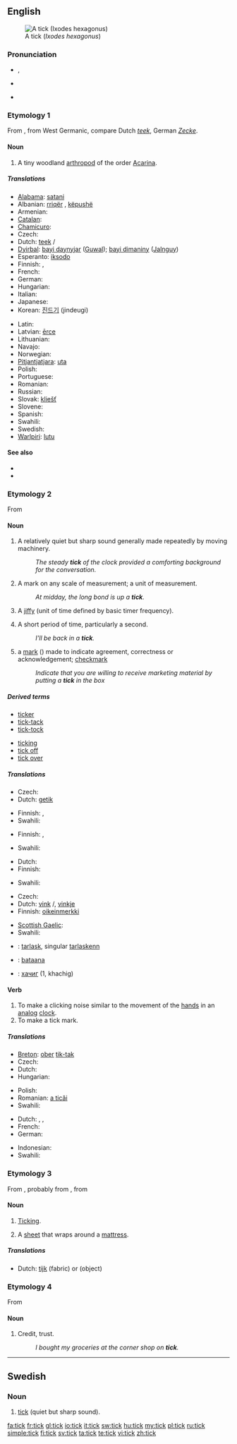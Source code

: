 {{wikipedia|Tick (disambiguation)|tick}}
==English==

[[Image:Tick_2_%28aka%29.jpg|thumb|A tick (''Ixodes hexagonus'')]]

===Pronunciation===
* {{IPA|/tɪk/}}, {{SAMPA|/tIk/}}
* {{audio|en-us-tick.ogg|Audio (US)}}
*: {{rhymes|ɪk}}
* {{homophones|tic}}

===Etymology 1===
From {{etyl|ang|en}} {{term|ticia||lang=ang|parasitic animal}}, from West Germanic, compare Dutch ''[[teek]]'', German ''[[Zecke]]''.

====Noun====
{{en-noun}}

# {{context|fauna}} A tiny woodland [[arthropod]] of the order [[Acarina]].

=====Translations=====
{{trans-top|arthropod}}
* [[Alabama]]: [[satani]]
* Albanian: [[rriqër]] {{m}}, [[këpushë]] {{f}}
* Armenian: {{t-|hy|տիզ|tr=tiz}}
* [[Catalan]]: {{t|ca|paparra|f}}
* [[Chamicuro]]: {{tø|ccc|shaki'su}}
* Czech: {{t+|cs|klíště|n}}
* Dutch: [[teek]] {{f}}/{{m}}
* [[Dyirbal]]: [[bayi daynyjar]] ([[Guwal]]); [[bayi dimaniny]] ([[Jalnguy]])
* Esperanto: [[iksodo]]
* Finnish: {{t-|fi|punkki}}, {{t-|fi|puutiainen}}
* French: {{t+|fr|tique|f}}
* German: {{t+|de|Zecke|f}}
* Hungarian: {{t-|hu|kullancs}}
* Italian: {{t+|it|zecca|f}}
* Japanese: {{t+|ja|だに|tr=dani}}
* Korean: [[진드기]] (jindeugi)
{{trans-mid}}
* Latin: {{t-|la|ricinus|m}}
* Latvian: [[ērce]] {{m}}
* Lithuanian: {{t-|lt|erkė|m|xs=Lithuanian}}
* Navajo: {{tø|nv|yaaʼ}}
* Norwegian: {{t-|no|flått|m}}
* [[Pitjantjatjara]]: [[uta]]
* Polish: {{t+|pl|kleszcz|m}}
* Portuguese: {{t+|pt|carrapato|m}}
* Romanian: {{t+|ro|căpuşă|f}}
* Russian: {{t+|ru|клещ|m|tr=klešč}}
* Slovak: [[kliešť]] {{m}}
* Slovene: {{t-|sl|klošč|m}}
* Spanish: {{t+|es|garrapata|f}}
* Swahili: {{t+|sw|kupe|xs=Swahili}}
* Swedish: {{t-|sv|fästing|c}}
* [[Warlpiri]]: [[lutu]]
{{trans-bottom}}

====See also====
* {{pedialite}}
* {{commonslite}}

===Etymology 2===
From {{etyl|enm|en}} {{term|tek||lang=enm|light touch", "tap}}

====Noun====
{{en-noun}}

# A relatively quiet but sharp sound generally made repeatedly by moving machinery.
#: ''The steady '''tick''' of the clock provided a comforting background for the conversation.''
# A mark on any scale of measurement; a unit of measurement.
#: ''At midday, the long bond is up a '''tick'''.''
# {{computing}} A [[jiffy]] (unit of time defined by basic timer frequency).
# {{colloquial}} A short period of time, particularly a second.
#: ''I'll be back in a '''tick'''.''
# {{British}} a [[mark]] ({{unicode|✓}}) made to indicate agreement, correctness or acknowledgement; [[checkmark]]
#: ''Indicate that you are willing to receive marketing material by putting a '''tick''' in the box''

=====Derived terms=====
{{rel-top|terms derived from ''tick (noun)''}}
* [[ticker]]
* [[tick-tack]]
* [[tick-tock]]
{{rel-mid}}
* [[ticking]]
* [[tick off]]
* [[tick over]]
{{rel-bottom}}

=====Translations=====
{{trans-top|quiet but sharp, reeated sound}}
* Czech: {{t-|cs|tikot|m}}
* Dutch: [[getik]] {{n}}
{{trans-mid}}
* Finnish: {{t|fi|tikitys}},  {{t|fi|raksutus}}
* Swahili: {{t+|sw|kupe|xs=Swahili}}
{{trans-bottom}}

{{trans-top|unit of measurement}}
* Finnish: {{t|fi|pykälä}},  {{t|fi|piiru}}
{{trans-mid}}
* Swahili: {{t+|sw|kupe|xs=Swahili}}
{{trans-bottom}}

{{trans-see|unit of time defined by timer frequency|jiffy}}

{{trans-top|short period of time}}
* Dutch: {{t+|nl|tel|m}}
* Finnish: {{t+|fi|hetki}}
{{trans-mid}}
* Swahili: {{t+|sw|kupe|xs=Swahili}}
{{trans-bottom}}

{{trans-top|checkmark}}
* Czech: {{t-|cs|fajfka|n}} {{qualifier|informal}}
* Dutch: [[vink]] {{f}}/{{m}}, [[vinkje]] {{n}}
* Finnish: [[oikeinmerkki]]
{{trans-mid}}
* [[Scottish Gaelic]]: {{t-|gd|strìochag|f|xs=Scottish Gaelic}}
* Swahili: {{t+|sw|kupe|xs=Swahili}}
{{trans-bottom}}

{{checktrans-top}}
* {{ttbc|br}}: [[tarlask]], singular [[tarlaskenn]] {{f}}
* {{ttbc|Isthmus Zapotec}}: [[bataana]]
* {{ttbc|Mongolian}}: [[хачиг]] (1, khachig)
{{trans-bottom}}

====Verb====
{{en-verb}}

# To make a clicking noise similar to the movement of the [[hand]]s in an [[analog]] [[clock]].
# To make a tick mark.

=====Translations=====
{{trans-top|make a clicking noise}}
* [[Breton]]: [[ober]] [[tik-tak]]
* Czech: {{t-|cs|tikat}}
* Dutch: {{t+|nl|tikken}}
* Hungarian: {{t-|hu|ketyeg}}
{{trans-mid}}
* Polish: {{t+|pl|tykać}}
* Romanian: [[a ticăi]]
* Swahili: {{t+|sw|kupe|xs=Swahili}}
{{trans-bottom}}

{{trans-top|make a tick mark}}
* Dutch: {{t|nl|afvinken}}, {{t|nl|aanvinken}}, {{t|nl|aankruisen}}
* French: {{t+|fr|cocher}}
* German: {{t+|de|abhaken}}
{{trans-mid}}
* Indonesian: {{t|id|mencontreng|xs=Indonesian}}
* Swahili: {{t+|sw|kupe|xs=Swahili}}
{{trans-bottom}}

===Etymology 3===
From {{etyl|enm|en}} {{term|tike||lang=enm}}, probably from {{etyl|dum|en}}, from {{etyl|la|en}} {{term|theca||lang=la|cover}}

====Noun====
{{en-noun|s|-}}

# {{uncountable}} [[ticking|Ticking]].
# A [[sheet]] that wraps around a [[mattress]].

=====Translations=====
{{trans-top|sheet around a mattress}}
* Dutch: [[tijk]] {{n}} (fabric) or {{m}} (object)
{{trans-mid}}
{{trans-bottom}}

===Etymology 4===
From {{term|ticket|lang=en}}

====Noun====
{{en-noun}}

# {{British|colloquial}} Credit, trust.
#: ''I bought my groceries at the corner shop on '''tick'''.''

----

==Swedish==

===Noun===
{{infl|sv|noun|g=n}}
{{sv-noun-irreg-n}}

# [[tick#English|tick]] (quiet but sharp sound).

[[fa:tick]]
[[fr:tick]]
[[gl:tick]]
[[io:tick]]
[[it:tick]]
[[sw:tick]]
[[hu:tick]]
[[my:tick]]
[[pl:tick]]
[[ru:tick]]
[[simple:tick]]
[[fi:tick]]
[[sv:tick]]
[[ta:tick]]
[[te:tick]]
[[vi:tick]]
[[zh:tick]]